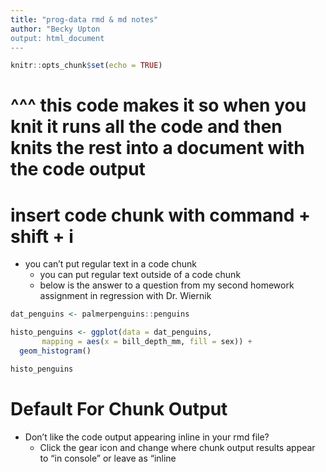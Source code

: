 ```yaml
---
title: "prog-data rmd & md notes"
author: "Becky Upton
output: html_document
---
```


```r
knitr::opts_chunk$set(echo = TRUE)
```

# ^^^ this code makes it so when you knit it runs all the code and then knits the rest into a document with the code output

# insert code chunk with command + shift + i

- you can't put regular text in a code chunk
  - you can put regular text outside of a code chunk
  - below is the answer to a question from my second homework assignment in regression with Dr. Wiernik

```r

dat_penguins <- palmerpenguins::penguins

histo_penguins <- ggplot(data = dat_penguins,
       mapping = aes(x = bill_depth_mm, fill = sex)) +
  geom_histogram()

histo_penguins

```

# Default For Chunk Output
- Don't like the code output appearing inline in your rmd file?
  - Click the gear icon and change where chunk output results appear to "in console" or leave as "inline